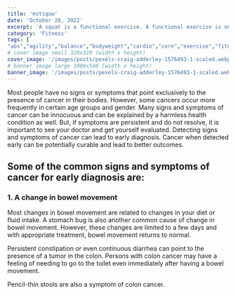 ```yaml
---
title: 'mstiquw'
date: 'October 28, 2022'
excerpt: 'A squat is a functional exercise. A functional exercise is one that helps you perform day to day activities better.'
category: 'Fitness'
tags: [
"abs","agility","balance","bodyweight","cardio","core","exercise","fitness","functional exercise","injury","knee pain","mobility","squat","strength","weight loss"]
# cover image small 320x320 (width x height)
cover_image: '/images/posts/pexels-craig-adderley-1576493-1-scaled.webp'
# banner image large 1080x540 (width x height)
banner_image: '/images/posts/pexels-craig-adderley-1576493-1-scaled.webp'
---
```


Most people have no signs or symptoms that point exclusively to the presence of cancer in their bodies. However, some cancers occur more frequently in certain age groups and gender. Many signs and symptoms of cancer can be innocuous and can be explained by a harmless health condition as well. But, if symptoms are persistent and do not resolve, it is important to see your doctor and get yourself evaluated. Detecting signs and symptoms of cancer can lead to early diagnosis. Cancer when detected early can be potentially curable and lead to better outcomes.

## Some of the common signs and symptoms of cancer for early diagnosis are:

### 1\. A change in bowel movement

Most changes in bowel movement are related to changes in your diet or fluid intake. A stomach bug is also another common cause of change in bowel movement. However, these changes are limited to a few days and with appropriate treatment, bowel movement returns to normal.

Persistent constipation or even continuous diarrhea can point to the presence of a tumor in the colon. Persons with colon cancer may have a feeling of needing to go to the toilet even immediately after having a bowel movement.

Pencil-thin stools are also a symptom of colon cancer.